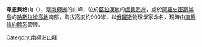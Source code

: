 {{expand|time=2014-01-02T17:26:16+00:00}}
{{unreferenced|time=2014-01-02T17:26:16+00:00}}
{{coord|67|27|S|67|34|W|display=title}}

'''韋恩貝格山'''（{{lang-ru|Вейнберг}}），是[[南極洲|南極洲]]的山峰，位於[[葛拉漢地|葛拉漢地]]的[[盧貝海岸|盧貝海岸]]，處於[[阿羅史密斯半島|阿羅史密斯半島]]的[[哈斯拉姆高地|哈斯拉姆高地]]南部，海拔高度約900米，以[[俄羅斯|俄羅斯]]物理學家命名，現時由[[南極條約體系|南極條約體系]]管理。

{{DEFAULTSORT:Mount Veynberg}}
[[Category:南極洲山峰|Category:南極洲山峰]]


{{LoubetCoast-geo-stub}}